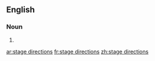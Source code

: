 ==English==

===Noun===
{{head|en|head=[[stage]] [[direction]]s}}

# {{plural of|stage direction}}

[[ar:stage directions]]
[[fr:stage directions]]
[[zh:stage directions]]